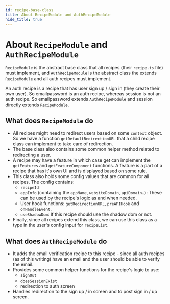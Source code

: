 ```yaml
---
id: recipe-base-class
title: About RecipeModule and AuthRecipeModule
hide_title: true
---
```


# About `RecipeModule` and `AuthRecipeModule`

`RecipeModule` is the abstract base class that all recipes (their `recipe.ts` file) must implement, and `AuthRecipeModule` is the abstract class the extends `RecipeModule` and all auth recipes must implement.

An auth recipe is a recipe that has user sign up / sign in (they create their own user). So emailpassword is an auth recipe, whereas session is not an auth recipe. So emailpassword extends `AuthRecipeModule` and session directly extends `RecipeModule`.

## What does `RecipeModule` do
- All recipes might need to redirect users based on some `context` object. So we have a function `getDefaultRedirectionURL` that a child recipe class can implement to take care of redirection.
- The base class also contains some common helper method related to redirecting a user.
- A recipe may have a feature in which case get can implement the `getFeatures` and `getFeatureComponent` functions. A feature is a part of a recipe that has it's own UI and is displayed based on some rule.
- This class also holds some config values that are common for all recipes. The config contains:
   - `recipeId`
   - `appInfo` (containing the `appName`, `websiteDomain`, `apiDomain`..): These can be used by the recipe's logic as and when needed.
   - User hook functions: `getRedirectionURL`, `preAPIHook` and `onHandleEvent`.
   - `useShadowDom`: If this recipe should use the shadow dom or not.
- Finally, since all recipes extend this class, we can use this class as a type in the user's config input for `recipeList`.

## What does `AuthRecipeModule` do
- It adds the email verification recipe to this recipe - since all auth recipes (as of this writing) have an email and the user should be able to verify the email.
- Provides some common helper functions for the recipe's logic to use:
    - `signOut`
    - `doesSessionExist`
    - redirection to auth screen
- Handles redirection to the sign up / in screen and to post sign in / up screen.